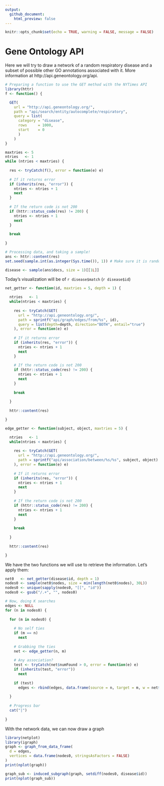 ```yaml
---
output: 
  github_document:
    html_preview: false
---
```


```r
knitr::opts_chunk$set(echo = TRUE, warning = FALSE, message = FALSE)
```

# Gene Ontology API

Here we will try to draw a network of a random respiratory disease and a subset of possible
other GO annotations associated with it. More information at http://api.geneontology.org/api.

```r
# Preparing a function to use the GET method with the NYTimes API
library(httr)
f <- function() {

  GET(
    url = "http://api.geneontology.org/",
    path = "api/search/entity/autocomplete/respiratory",
    query = list(
      category = "disease",
      rows     = 1000,
      start    = 0
      )
    )
}

maxtries <- 5
ntries   <- 1
while (ntries < maxtries) {
  
  res <- tryCatch(f(), error = function(e) e)
  
  # If it returns error
  if (inherits(res, "error")) {
    ntries <- ntries + 1
    next
  }
  
  # If the return code is not 200
  if (httr::status_code(res) != 200) {
    ntries <- ntries + 1
    next
  }
  
  break
  
}

# Processing data, and taking a sample!
ans <- httr::content(res)
set.seed(sample.int(as.integer(Sys.time()), 1)) # Make sure it is random all the time!

disease <- sample(ans$docs, size = 1)[[1L]]
```

Today's visualization will be of `r disease$match` (`r disease$id`)

```r
net_getter <- function(id, maxtries = 5, depth = 1) {

  ntries   <- 1
  while(ntries < maxtries) {
    
    res <- tryCatch(GET(
      url = "http://api.geneontology.org/",
      path = sprintf("api/graph/edges/from/%s", id),
      query = list(depth=depth, direction="BOTH", entail="true")
    ), error = function(e) e)
    
    # If it returns error
    if (inherits(res, "error")) {
      ntries <- ntries + 1
      next
    }
    
    # If the return code is not 200
    if (httr::status_code(res) != 200) {
      ntries <- ntries + 1
      next
    }
    
    break
    
  }
  
  httr::content(res)

}

edge_getter <- function(subject, object, maxtries = 5) {

  ntries   <- 1
  while(ntries < maxtries) {
    
    res <- tryCatch(GET(
      url = "http://api.geneontology.org/",
      path = sprintf("api/association/between/%s/%s", subject, object)
    ), error = function(e) e)
    
    # If it returns error
    if (inherits(res, "error")) {
      ntries <- ntries + 1
      next
    }
    
    # If the return code is not 200
    if (httr::status_code(res) != 200) {
      ntries <- ntries + 1
      next
    }
    
    break
    
  }
  
  httr::content(res)

}

```

We have the two functions we will use to retrieve the information. Let's apply them:

```r
net0   <- net_getter(disease$id, depth = 1)
nodes0 <- sample(net0$nodes, size = min(length(net0$nodes), 30L))
nodes0 <- unique(sapply(nodes0, "[[", "id"))
nodes0 <- gsub("/.+", "", nodes0)

# Now, doing K searches
edges <- NULL
for (n in nodes0) {
  
  for (m in nodes0) {
    
    # No self ties
    if (m == n)
      next
    
    # Grabbing the ties
    net <- edge_getter(n, m)
    
    # Any association?
    test <- tryCatch(net$numFound > 0, error = function(e) e)
    if (inherits(test, "error"))
      next
      
    if (test)
      edges <- rbind(edges, data.frame(source = n, target = m, w = net$numFound))
    
  }
  
  # Progress bar
  cat("|")
  
}
```

With the network data, we can now draw a graph

```r
library(netplot)
library(igraph)
graph <- graph_from_data_frame(
  d = edges,
  vertices = data.frame(nodes0, stringsAsFactors = FALSE)
)
print(nplot(graph))
```


```r
graph_sub <- induced_subgraph(graph, setdiff(nodes0, disease$id))
print(nplot(graph_sub))
```

